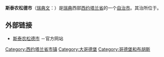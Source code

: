 {{Infobox Kommun|
fullname=Stenungsunds kommun|
coatofarms=[[Image:Stenungsund_vapen.svg|100px]]|
county=[[西约塔兰省|西约塔兰省]]|
province=[[布胡斯|布胡斯]]|
capital={{link-en|斯泰农松德|Stenungsund}}|
map=[[Image:Stenungsund_Municipality_in_Västra_Götaland_County.png|200px]]|
arearank=第241名|
area=267.64|
arealand=253.54|
populationrank=第106名|
population=23,190|
densityrank=第52名|
populationdensity=91.5|
website=http://www.stenungsund.se/|
footnotes=面积与人口统计数据来自[[瑞典统计局|瑞典统计局]]，截至2006年12月31日}}

'''斯泰农松德市'''（[[瑞典文|瑞典文]]：{{lang|sv|''Stenungsunds kommun''}}）是[[瑞典|瑞典]]西部[[西约塔兰省|西约塔兰省]]的一个[[瑞典自治市|自治市]]。其治所位于{{link-en|斯泰农松德|Stenungsund}}。

==外部链接==
*[http://www.stenungsund.se 斯泰农松德市] {{Wayback|url=http://www.stenungsund.se/ |date=20210323183700 }}－官方网站

{{Västra Götaland County}}
{{Localities in Stenungsund Municipality}}

{{coord|58|05|N|11|49|E|region:SE_type:adm2nd|display=title}}

[[Category:西约塔兰省市镇|Category:西约塔兰省市镇]]
[[Category:大哥德堡|Category:大哥德堡]]
[[Category:哥德堡和布胡斯|Category:哥德堡和布胡斯]]